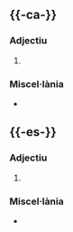 == {{-ca-}} ==
{{ca-pron|hhalogüiniana}}

=== Adjectiu ===
{{ca-adj-forma|f}}

# {{forma-f|ca|halloweenià}}

=== Miscel·lània ===
* {{ca-sil|ha·llo·wee·ni·a·na}}

== {{-es-}} ==
{{es-pron|jalogüiniana}}

=== Adjectiu ===
{{es-adj-forma|f}}

# {{forma-f|es|halloweeniano}}

=== Miscel·lània ===
* {{es-sil|ha·llo·wee·nia·na}}
